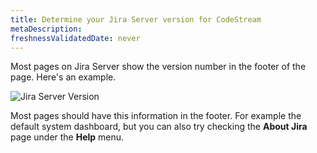 ```yaml
---
title: Determine your Jira Server version for CodeStream
metaDescription:
freshnessValidatedDate: never
---
```



Most pages on Jira Server show the version number in the footer of the page. Here's an example.

<img
  alt="Jira Server Version"
  src={codestreamFindYourJiraServerVersion}
/>

Most pages should have this information in the footer. For example the default system dashboard, but you can also try checking the **About Jira** page under the **Help** menu.
